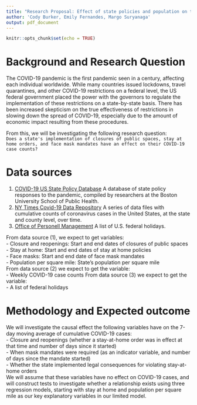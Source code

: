 ```yaml
---
title: "Research Proposal: Effect of state policies and population on the spread of COVID-19?"
author: 'Cody Burker, Emily Fernandes, Margo Suryanaga'
output: pdf_document
---
```


```r
knitr::opts_chunk$set(echo = TRUE)
```

# Background and Research Question

The COVID-19 pandemic is the first pandemic seen in a century, affecting each individual worldwide. While many countries issued lockdowns, travel quarantines, and other COVID-19 restrictions on a federal level, the US federal government placed the power with the governors to regulate the implementation of these restrictions on a state-by-state basis. There has been increased skepticism on the true effectiveness of restrictions in slowing down the spread of COVID-19, especially due to the amount of economic impact resulting from these procedures.\
   
From this, we will be investigating the following research question:\
`Does a state's implementation of closures of public spaces, stay at home orders, and face mask mandates have an effect on their COVID-19 case counts?`

# Data sources

1.  [COVID-19 US State Policy Database](www.tinyurl.com/statepolicies) A database of state policy responses to the pandemic, compiled by researchers at the Boston University School of Public Health.
2.  [NY Times Covid-19 Data Repository](https://github.com/nytimes/covid-19-data) A series of data files with cumulative counts of coronavirus cases in the United States, at the state and county level, over time.
2.  [Office of Personell Management](https://www.opm.gov/policy-data-oversight/pay-leave/federal-holidays/#url=2021) A list of U.S. federal holidays.

From data source (1), we expect to get variables:\
-  Closure and reopenings: Start and end dates of closures of public spaces\
-  Stay at home: Start and end dates of stay at home policies\
-  Face masks: Start and end date of face mask mandates\
-  Population per square mile: State's population per square mile\
From data source (2) we expect to get the variable:\
-  Weekly COVID-19 case counts
From data source (3) we expect to get the variable:\
-  A list of federal holidays

# Methodology and Expected outcome

We will investigate the causal effect the following variables have on the 7-day moving average of cumulative COVID-19 cases:\
- Closure and reopenings (whether a stay-at-home order was in effect at that time and number of days since it started) \
- When mask mandates were required (as an indicator variable, and number of days since the mandate started)\
- Whether the state implemented legal consequences for violating stay-at-home orders\
We will assume that these variables have no effect on COVID-19 cases, and will construct tests to investigate whether a relationship exists using three regression models, starting with stay at home and population per square mile as our key explanatory variables in our limited model.
